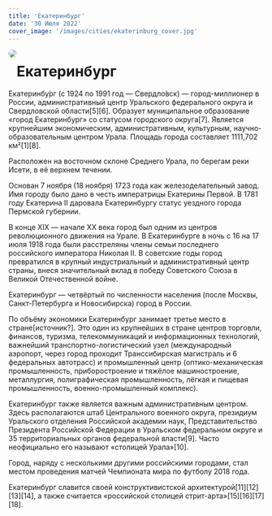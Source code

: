 ```yaml
---
title: 'Екатеринбург'
date: '30 Июля 2022'
cover_image: '/images/cities/ekaterinburg_cover.jpg'
---
```


<img style="float: left; border-radius: 2rem; margin-bottom: 20px;" src="/images/cities/ekaterinburg_cover.jpg">

# Екатеринбург

Екатеринбу́рг (с 1924 по 1991 год — Свердло́вск) — город-миллионер в России, административный центр Уральского федерального округа и Свердловской области[5][6]. Образует муниципальное образование «город Екатеринбург» со статусом городского округа[7]. Является крупнейшим экономическим, административным, культурным, научно-образовательным центром Урала. Площадь города составляет 1111,702 км²[1][8].

Расположен на восточном склоне Среднего Урала, по берегам реки Исети, в её верхнем течении.

Основан 7 ноября (18 ноября) 1723 года как железоделательный завод. Имя городу было дано в честь императрицы Екатерины Первой. В 1781 году Екатерина II даровала Екатеринбургу статус уездного города Пермской губернии.

В конце XIX — начале XX века город был одним из центров революционного движения на Урале. В Екатеринбурге в ночь с 16 на 17 июля 1918 года были расстреляны члены семьи последнего российского императора Николая II. В советские годы город превратился в крупный индустриальный и административный центр страны, внеся значительный вклад в победу Советского Союза в Великой Отечественной войне.

Екатеринбург — четвёртый по численности населения (после Москвы, Санкт-Петербурга и Новосибирска) город в России.

По объёму экономики Екатеринбург занимает третье место в стране[источник?]. Это один из крупнейших в стране центров торговли, финансов, туризма, телекоммуникаций и информационных технологий, важнейший транспортно-логистический узел (международный аэропорт, через город проходит Транссибирская магистраль и 6 федеральных автотрасс) и промышленный центр (оптико-механическая промышленность, приборостроение и тяжёлое машиностроение, металлургия, полиграфическая промышленность, лёгкая и пищевая промышленность, военно-промышленный комплекс).

Екатеринбург также является важным административным центром. Здесь располагаются штаб Центрального военного округа, президиум Уральского отделения Российской академии наук, Представительство Президента Российской Федерации в Уральском федеральном округе и 35 территориальных органов федеральной власти[9]. Часто неофициально его называют «столицей Урала»[10].

Город, наряду с несколькими другими российскими городами, стал местом проведения матчей Чемпионата мира по футболу 2018 года.

Екатеринбург славится своей конструктивистской архитектурой[11][12][13][14], а также считается «российской столицей стрит-арта»[15][16][17][18].
